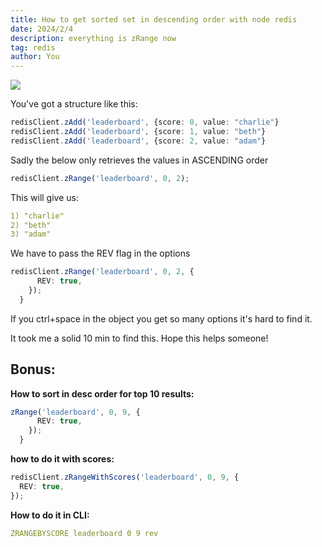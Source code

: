 ```yaml
---
title: How to get sorted set in descending order with node redis
date: 2024/2/4
description: everything is zRange now
tag: redis
author: You
---
```



<div className="w-full h-full relative">
  <Image
    width={0}
    height={0}
    sizes="100vw"
    style={{ width: '100%', height: 'auto' }}
    src="/images/Redis.png"
  />
</div>

You've got a structure like this:

```typescript
redisClient.zAdd('leaderboard', {score: 0, value: "charlie"}
redisClient.zAdd('leaderboard', {score: 1, value: "beth"}
redisClient.zAdd('leaderboard', {score: 2, value: "adam"}
```

Sadly the below only retrieves the values in ASCENDING order

```typescript
redisClient.zRange('leaderboard', 0, 2);
```

This will give us:

```yaml
1) "charlie"
2) "beth"
3) "adam"
```

We have to pass the REV flag in the options

```typescript
redisClient.zRange('leaderboard', 0, 2, {
      REV: true,
    });
  }
```

If you ctrl+space in the object you get so many options it's hard to find it.

It took me a solid 10 min to find this. Hope this helps someone!

## **Bonus**:

**How to sort in desc order for top 10 results:**

```typescript
zRange('leaderboard', 0, 9, {
      REV: true,
    });
  }
```

**how to do it with scores:**

```typescript
redisClient.zRangeWithScores('leaderboard', 0, 9, {
  REV: true,
});
```

**How to do it in CLI:**

```yaml
ZRANGEBYSCORE leaderboard 0 9 rev
```
